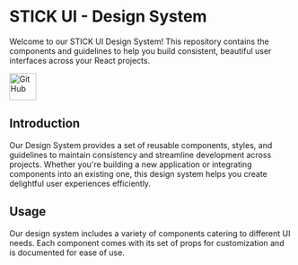 
<Meta title="STICK UI/Introduction" />

# STICK UI - Design System

Welcome to our STICK UI Design System! This repository contains the components and guidelines to help you build consistent, beautiful user interfaces across your React projects.

<a href="https://github.com/Merces-dev/STICK-UI" target="_blank">
  <img
    src="https://github.com/fluidicon.png"
    alt="GitHub"
    width="48"
    height="48"
  />
</a>

## Introduction

Our Design System provides a set of reusable components, styles, and guidelines to maintain consistency and streamline development across projects. Whether you're building a new application or integrating components into an existing one, this design system helps you create delightful user experiences efficiently.

## Usage

Our design system includes a variety of components catering to different UI needs. Each component comes with its set of props for customization and is documented for ease of use.
